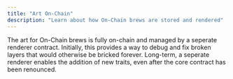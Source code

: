 ```yaml
---
title: "Art On-Chain"
description: "Learn about how On-Chain brews are stored and rendered"
---
```


The art for On-Chain brews is fully on-chain and managed by a seperate renderer contract. Initially, this provides a way to debug and fix broken layers that would otherwise be bricked forever. Long-term, a seperate renderer enables the addition of new traits, even after the core contract has been renounced. 